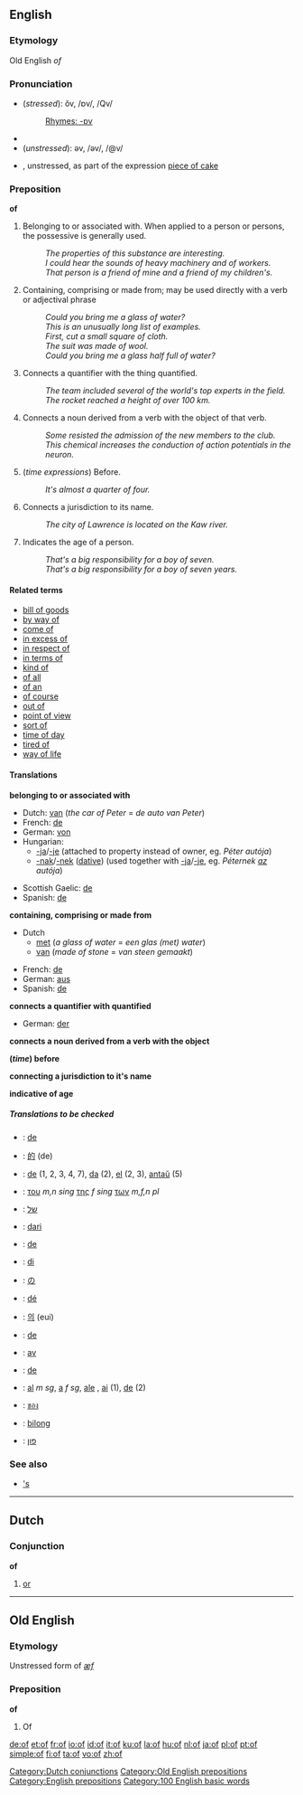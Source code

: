 {{see|OF|of-|off}}
==English==

{{rank|N/A|N/A|the|2|of|and|to|in}}

===Etymology===
Old English ''of''

===Pronunciation===
*(''stressed''): ŏv, /ɒv/, /Qv/
*: [[Rhymes:English:-ɒv|Rhymes: -ɒv]]
*{{audio|en-us-of.ogg|Audio (US)}}
*(''unstressed''): əv, /əv/, /@v/
*{{audio|en-us-piece_of_cake.ogg|Audio (US)}}, unstressed, as part of the expression [[piece of cake]]
<!-- unstressed syllables can't carry a rhyme -->

===Preposition===
'''of'''

<!-- Please think twice before trimming down the list of examples. I'm trying to avoid a huge list of nearly similar senses and instead directly illustrate various constructions that might not be obvious to a non-native speaker. See the talk page for a more detailed (but still incomplete) breakdown --dmh -->
# Belonging to or associated with. When applied to a person or persons, the possessive is generally used.
#: ''The properties of this substance are interesting.'' <!-- Belonging to (better example?) -->
#: ''I could hear the sounds of heavy machinery and of workers.'' <!-- Associated with -->
#: ''That person is a friend of mine and a friend of my children's.'' <!-- possessive -->
# Containing, comprising or made from; may be used directly with a verb or adjectival phrase
#: ''Could you bring me a glass of water?'' <!-- containing -->
#: ''This is an unusually long list of examples.'' <!-- comprising (not physically containing) -->
#: ''First, cut a small square of cloth.'' <!-- made from -->
#: ''The suit was made of wool.'' <!-- used directly with verb -->
#: ''Could you bring me a glass half full of water?'' <!-- used with adjectival phrase -->
# Connects a quantifier with the thing quantified.
#: ''The team included several of the world's top experts in the field.'' <!-- quantifier of quantified -->
#: ''The rocket reached a height of over 100 km.'' <!-- quantified of quantifier -->
# Connects a noun derived from a verb with the object of that verb.
#: ''Some resisted the admission of the new members to the club.''
#: ''This chemical increases the conduction of action potentials in the neuron.''
# (''time expressions'') Before.
#: ''It's almost a quarter of four.''
# Connects a jurisdiction to its name.
#: ''The city of Lawrence is located on the Kaw river.''
# Indicates the age of a person.
#: ''That's a big responsibility for a boy of seven.'' <!-- ''years'' may be left implicit (as with ages in general) -->
#: ''That's a big responsibility for a boy of seven years.''

====Related terms====
*[[bill of goods]]
*[[by way of]]
*[[come of]]
*[[in excess of]]
*[[in respect of]]
*[[in terms of]]
*[[kind of]]
*[[of all]]
*[[of an]]
*[[of course]]
*[[out of]]
*[[point of view]]
*[[sort of]]
*[[time of day]]
*[[tired of]]
*[[way of life]]

====Translations====
'''belonging to or associated with'''
{{top}}
*Dutch: [[van]] (''the car of Peter'' = ''de auto van Peter'')
*French: [[de#French|de]]
*German: [[von]]
*Hungarian:
**[[-ja]]/[[-je]] (attached to property instead of owner, eg. ''Péter autója'')
**[[-nak]]/[[-nek]] ([[dative]]) (used together with [[-ja]]/[[-je]], eg. ''Péternek [[az]] autója'')
{{mid}}
*Scottish Gaelic: [[de]]
*Spanish: [[de#Spanish|de]]
{{bottom}}

'''containing, comprising or made from'''
{{top}}
*Dutch
**[[met]] (''a glass of water'' = ''een glas (met) water'')
**[[van]] (''made of stone'' = ''van steen gemaakt'')
{{mid}}
*French: [[de#French|de]]
*German: [[aus]]
*Spanish: [[de#Spanish|de]]
{{bottom}}

'''connects a quantifier with quantified'''
{{top}}
*German: [[der]]
{{mid}}
{{bottom}}

'''connects a noun derived from a verb with the object'''
{{top}}
{{mid}}
{{bottom}}

'''(''time'') before'''
{{top}}
{{mid}}
{{bottom}}

'''connecting a jurisdiction to it's name'''
{{top}}
{{mid}}
{{bottom}}

'''indicative of age'''
{{top}}
{{mid}}
{{bottom}}

=====Translations to be checked=====
{{checktrans}}

*{{ttbc|Catalan}}: [[de]]
*{{ttbc|Chinese}}: [[的]] (de)
*{{ttbc|Esperanto}}: [[de]] (1, 2, 3, 4, 7), [[da]] (2), [[el]] (2, 3), [[antaŭ]] (5)
*{{ttbc|Greek}}: [[του]] ''m,n sing'' [[της]] ''f sing'' [[των]] ''m,f,n pl''
*{{ttbc|Hebrew}}: [[של]]
*{{ttbc|Indonesian}}: [[dari]]
*{{ttbc|Interlingua}}: [[de]]
*{{ttbc|Italian}}: [[di]]
*{{ttbc|Japanese}}: [[の]]
*{{ttbc|Jèrriais}}: [[dé]]
*{{ttbc|Korean}}: [[의]] (eui)
*{{ttbc|Novial}}: [[de]]
*{{ttbc|Norwegian}}: [[av]]
*{{ttbc|Portuguese}}: [[de]]
*{{ttbc|Romanian}}: [[al]] ''m sg'', [[a]] ''f sg'', [[ale]] {{f}} {{p}}, [[ai]] {{m}} {{p}} (1), [[de]] (2)
*{{ttbc|Thai}}: [[ของ]]
*{{ttbc|Tok Pisin}}: [[bilong]]
*{{ttbc|Yiddish}}: [[פון]]

===See also===
*[['s]]

----

==Dutch==

===Conjunction===
'''of'''

# [[or]]

[[Category:Dutch conjunctions]]

----

==Old English==

===Etymology===
Unstressed form of ''[[æf]]''

===Preposition===
'''of'''

# Of

[[Category:Old English prepositions]]
[[Category:English prepositions]]
[[Category:100 English basic words]]

[[de:of]]
[[et:of]]
[[fr:of]]
[[io:of]]
[[id:of]]
[[it:of]]
[[ku:of]]
[[la:of]]
[[hu:of]]
[[nl:of]]
[[ja:of]]
[[pl:of]]
[[pt:of]]
[[simple:of]]
[[fi:of]]
[[ta:of]]
[[vo:of]]
[[zh:of]]